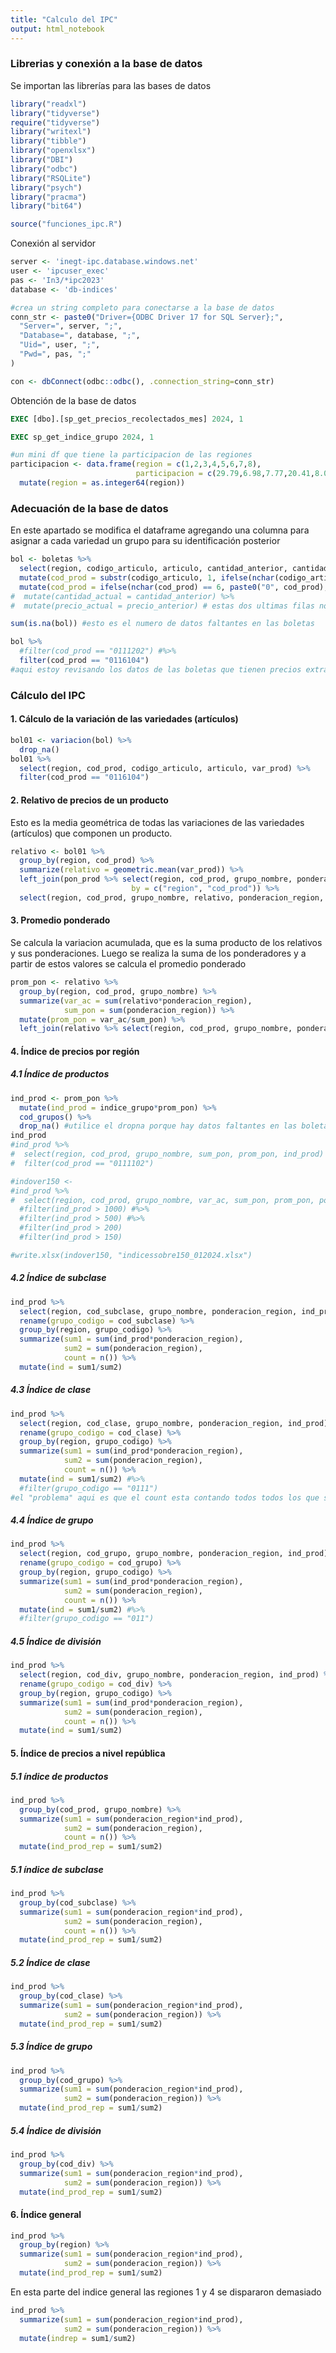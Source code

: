 ```yaml
---
title: "Calculo del IPC"
output: html_notebook
---
```


### Librerias y conexión a la base de datos

Se importan las librerías para las bases de datos

```r
library("readxl")
library("tidyverse")
require("tidyverse")
library("writexl")
library("tibble")
library("openxlsx")
library("DBI")
library("odbc")
library("RSQLite")
library("psych")
library("pracma")
library("bit64")

source("funciones_ipc.R")
```

Conexión al servidor

```r
server <- 'inegt-ipc.database.windows.net'
user <- 'ipcuser_exec'
pas <- 'In3/*ipc2023'
database <- 'db-indices'
```

```r
#crea un string completo para conectarse a la base de datos
conn_str <- paste0("Driver={ODBC Driver 17 for SQL Server};",
  "Server=", server, ";",
  "Database=", database, ";",
  "Uid=", user, ";",
  "Pwd=", pas, ";"
)
```

```r
con <- dbConnect(odbc::odbc(), .connection_string=conn_str)
```

Obtención de la base de datos

```sql
EXEC [dbo].[sp_get_precios_recolectados_mes] 2024, 1
```

```sql
EXEC sp_get_indice_grupo 2024, 1
```

```r
#un mini df que tiene la participacion de las regiones
participacion <- data.frame(region = c(1,2,3,4,5,6,7,8),
                            participacion = c(29.79,6.98,7.77,20.41,8.01,11.97,11.38,3.69)) %>% 
  mutate(region = as.integer64(region))
```

### Adecuación de la base de datos

En este apartado se modifica el dataframe agregando una columna para asignar a cada variedad un grupo para su identificación posterior

```r
bol <- boletas %>% 
  select(region, codigo_articulo, articulo, cantidad_anterior, cantidad_actual, precio_anterior, precio_actual) %>% 
  mutate(cod_prod = substr(codigo_articulo, 1, ifelse(nchar(codigo_articulo) > 8, nchar(codigo_articulo) - 2, nchar(codigo_articulo) - 1)), .before = codigo_articulo) %>% 
  mutate(cod_prod = ifelse(nchar(cod_prod) == 6, paste0("0", cod_prod), cod_prod)) #%>% 
#  mutate(cantidad_actual = cantidad_anterior) %>% 
#  mutate(precio_actual = precio_anterior) # estas dos ultimas filas no irian en la de verdad esto es solo para la prueba
```

```r
sum(is.na(bol)) #esto es el numero de datos faltantes en las boletas
```

```r
bol %>% 
  #filter(cod_prod == "0111202") #%>% 
  filter(cod_prod == "0116104")
#aqui estoy revisando los datos de las boletas que tienen precios extraños que modifican el indice de los productos
```

### Cálculo del IPC

#### 1. Cálculo de la variación de las variedades (artículos)

```r
bol01 <- variacion(bol) %>% 
  drop_na()
bol01 %>% 
  select(region, cod_prod, codigo_articulo, articulo, var_prod) %>% 
  filter(cod_prod == "0116104")
```

#### 2. Relativo de precios de un producto

Esto es la media geométrica de todas las variaciones de las variedades (artículos) que componen un producto.

```r
relativo <- bol01 %>% 
  group_by(region, cod_prod) %>% 
  summarize(relativo = geometric.mean(var_prod)) %>%
  left_join(pon_prod %>% select(region, cod_prod, grupo_nombre, ponderacion_region, indice_grupo), 
                           by = c("region", "cod_prod")) %>% 
  select(region, cod_prod, grupo_nombre, relativo, ponderacion_region, indice_grupo)
```

#### 3. Promedio ponderado

Se calcula la variacion acumulada, que es la suma producto de los relativos y sus ponderaciones. Luego se realiza la suma de los ponderadores y a partir de estos valores se calcula el promedio ponderado

```r
prom_pon <- relativo %>% 
  group_by(region, cod_prod, grupo_nombre) %>%
  summarize(var_ac = sum(relativo*ponderacion_region),
            sum_pon = sum(ponderacion_region)) %>% 
  mutate(prom_pon = var_ac/sum_pon) %>% 
  left_join(relativo %>% select(region, cod_prod, grupo_nombre, ponderacion_region, indice_grupo), by = c("region", "cod_prod", "grupo_nombre"))
```

#### 4. Índice de precios por región

##### 4.1 Índice de productos

```r
ind_prod <- prom_pon %>% 
  mutate(ind_prod = indice_grupo*prom_pon) %>% 
  cod_grupos() %>% 
  drop_na() #utilice el dropna porque hay datos faltantes en las boletas
ind_prod
#ind_prod %>% 
#  select(region, cod_prod, grupo_nombre, sum_pon, prom_pon, ind_prod) %>% 
#  filter(cod_prod == "0111102")

#indover150 <- 
#ind_prod %>% 
#  select(region, cod_prod, grupo_nombre, var_ac, sum_pon, prom_pon, ponderacion_region, ind_prod) %>% 
  #filter(ind_prod > 1000) #%>% 
  #filter(ind_prod > 500) #%>%
  #filter(ind_prod > 200)
  #filter(ind_prod > 150)

#write.xlsx(indover150, "indicessobre150_012024.xlsx")
```

##### 4.2 Índice de subclase

```r
ind_prod %>% 
  select(region, cod_subclase, grupo_nombre, ponderacion_region, ind_prod) %>% 
  rename(grupo_codigo = cod_subclase) %>% 
  group_by(region, grupo_codigo) %>%
  summarize(sum1 = sum(ind_prod*ponderacion_region),
            sum2 = sum(ponderacion_region),
            count = n()) %>% 
  mutate(ind = sum1/sum2)
```

##### 4.3 Índice de clase

```r
ind_prod %>% 
  select(region, cod_clase, grupo_nombre, ponderacion_region, ind_prod) %>% 
  rename(grupo_codigo = cod_clase) %>% 
  group_by(region, grupo_codigo) %>%
  summarize(sum1 = sum(ind_prod*ponderacion_region),
            sum2 = sum(ponderacion_region),
            count = n()) %>% 
  mutate(ind = sum1/sum2) #%>% 
  #filter(grupo_codigo == "0111") 
#el "problema" aqui es que el count esta contando todos todos los que se usaron, porque estoy yendo desde la base de datos de los productos, que si coindicen al menos para el arroz, excepto en la region 7 que me salen solo 15 :O
```

##### 4.4 Índice de grupo

```r
ind_prod %>% 
  select(region, cod_grupo, grupo_nombre, ponderacion_region, ind_prod) %>% 
  rename(grupo_codigo = cod_grupo) %>% 
  group_by(region, grupo_codigo) %>%
  summarize(sum1 = sum(ind_prod*ponderacion_region),
            sum2 = sum(ponderacion_region),
            count = n()) %>% 
  mutate(ind = sum1/sum2) #%>% 
  #filter(grupo_codigo == "011")
```

##### 4.5 Índice de división

```r
ind_prod %>% 
  select(region, cod_div, grupo_nombre, ponderacion_region, ind_prod) %>% 
  rename(grupo_codigo = cod_div) %>% 
  group_by(region, grupo_codigo) %>%
  summarize(sum1 = sum(ind_prod*ponderacion_region),
            sum2 = sum(ponderacion_region),
            count = n()) %>% 
  mutate(ind = sum1/sum2)
```

#### 5. Índice de precios a nivel república

##### 5.1 índice de productos

```r
ind_prod %>% 
  group_by(cod_prod, grupo_nombre) %>%
  summarize(sum1 = sum(ponderacion_region*ind_prod),
            sum2 = sum(ponderacion_region),
            count = n()) %>% 
  mutate(ind_prod_rep = sum1/sum2)
```

##### 5.1 índice de subclase

```r
ind_prod %>% 
  group_by(cod_subclase) %>%
  summarize(sum1 = sum(ponderacion_region*ind_prod),
            sum2 = sum(ponderacion_region),
            count = n()) %>% 
  mutate(ind_prod_rep = sum1/sum2)
```

##### 5.2 Índice de clase

```r
ind_prod %>% 
  group_by(cod_clase) %>%
  summarize(sum1 = sum(ponderacion_region*ind_prod),
            sum2 = sum(ponderacion_region)) %>% 
  mutate(ind_prod_rep = sum1/sum2)
```

##### 5.3 Índice de grupo

```r
ind_prod %>% 
  group_by(cod_grupo) %>%
  summarize(sum1 = sum(ponderacion_region*ind_prod),
            sum2 = sum(ponderacion_region)) %>% 
  mutate(ind_prod_rep = sum1/sum2)
```

##### 5.4 Índice de división

```r
ind_prod %>% 
  group_by(cod_div) %>%
  summarize(sum1 = sum(ponderacion_region*ind_prod),
            sum2 = sum(ponderacion_region)) %>% 
  mutate(ind_prod_rep = sum1/sum2)
```

#### 6. Índice general

```r
ind_prod %>% 
  group_by(region) %>%
  summarize(sum1 = sum(ponderacion_region*ind_prod),
            sum2 = sum(ponderacion_region)) %>% 
  mutate(ind_prod_rep = sum1/sum2)
```

En esta parte del indice general las regiones 1 y 4 se dispararon demasiado

```r
ind_prod %>% 
  summarize(sum1 = sum(ponderacion_region*ind_prod),
            sum2 = sum(ponderacion_region)) %>% 
  mutate(indrep = sum1/sum2)
```
